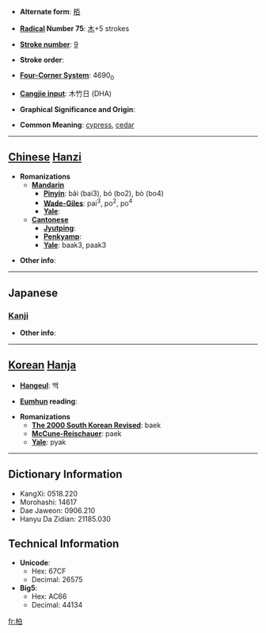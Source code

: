* '''Alternate form''': [[栢]]

* '''[[Wiktionary:Chinese radical index| Radical]] Number 75''': [[Wiktionary:Chinese radical index 木|木]]+5 strokes

* '''[[Wiktionary:Chinese total strokes index|Stroke number]]''': [[Wiktionary:Chinese total strokes index 9|9]]

* '''Stroke order''': 

* '''[[Wiktionary:Chinese four corner index|Four-Corner System]]''': 4690<sub>0</sub>

* '''[[Wiktionary:Chinese Cangjie index|Cangjie input]]''': 木竹日 (DHA)

* '''Graphical Significance and Origin''': 

* '''Common Meaning''': [[cypress]], [[cedar]]

----

== [[Chinese]] [[Hanzi]] ==

* '''Romanizations'''
** '''[[Mandarin]]'''
*** '''[[Pinyin]]''': bǎi (bai3), bó (bo2), bò (bo4)
*** '''[[Wade-Giles]]''': pai<sup>3</sup>, po<sup>2</sup>, po<sup>4</sup>
*** '''[[Yale]]''': 
** '''[[Cantonese]]'''
*** '''[[Jyutping]]''':
*** '''[[Penkyamp]]''': 
*** '''[[Yale]]''': baak3, paak3

* '''Other info''': 

----

==Japanese==
===[[Kanji]]===
{{kanji|on readings=[[はく]] (haku)
|kun readings=[[かしわ]] (kashiwa)
}}

* '''Other info''':  

----

== [[Korean]] [[Hanja]] ==

* '''[[Hangeul]]''': 백

* '''[[Eumhun]] reading''': 

* '''Romanizations'''
** '''[[The 2000 South Korean Revised Romanization|The 2000 South Korean Revised]]''': baek
** '''[[McCune-Reischauer]]''': paek
** '''[[Yale]]''': pyak

----

== Dictionary Information ==

* KangXi: 0518.220
* Morohashi: 14617
* Dae Jaweon: 0906.210
* Hanyu Da Zidian: 21185.030

== Technical Information ==

* '''Unicode''':
** Hex: 67CF
** Decimal: 26575
* '''Big5''':
** Hex: AC66
** Decimal: 44134

[[fr:柏]]